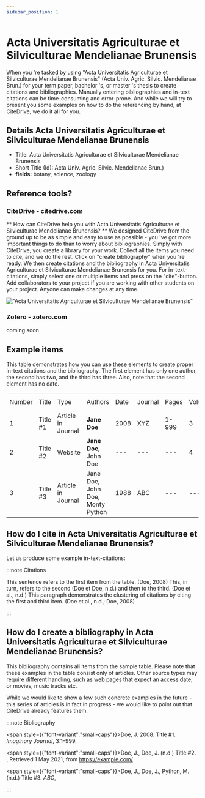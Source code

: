 ```yaml
---
sidebar_position: 1
---
```


# Acta Universitatis Agriculturae et Silviculturae Mendelianae Brunensis

When you 're tasked by using "Acta Universitatis Agriculturae et Silviculturae Mendelianae Brunensis" (Acta Univ. Agric. Silvic. Mendelianae Brun.) for your term paper, bachelor 's, or master 's thesis to create citations and bibliographies.
Manually entering bibliographies and in-text citations can be time-consuming and error-prone. And while we will try to present you some examples on how to do the referencing by hand, at CiteDrive, we do it all for you.

## Details  Acta Universitatis Agriculturae et Silviculturae Mendelianae Brunensis
* Title: Acta Universitatis Agriculturae et Silviculturae Mendelianae Brunensis
* Short Title (Id): Acta Univ. Agric. Silvic. Mendelianae Brun.)
* **fields:** botany, science, zoology

## Reference tools?
### CiteDrive - citedrive.com
** How can CiteDrive help you with Acta Universitatis Agriculturae et Silviculturae Mendelianae Brunensis? **
We designed CiteDrive from the ground up to be as simple and easy to use as possible - you 've got more important things to do than to worry about bibliographies. Simply with CiteDrive, you create a library for your work. Collect all the items you need to cite, and we do the rest. Click on "create bibliography" when you 're ready. We then create citations and the bibliography in Acta Universitatis Agriculturae et Silviculturae Mendelianae Brunensis for you. For in-text-citations, simply select one or multiple items and press on the "cite"-button. Add collaborators to your project if you are working with other students on your project. Anyone can make changes at any time.


!["Acta Universitatis Agriculturae et Silviculturae Mendelianae Brunensis"](images/acta-universitatis-agriculturae-et-silviculturae-mendelianae-brunensis.svg "Choose Acta Universitatis Agriculturae et Silviculturae Mendelianae Brunensis in the CiteDrive App")

### Zotero - zotero.com

coming soon

## Example items

This table demonstrates how you can use these elements to create proper in-text citations and the bibliography. The first element has only one author, the second has two, and the third has three. Also, note that the second element has no date.


<table>
  <tr>
   <td>Number
   </td>
   <td>Title
   </td>
   <td>Type
   </td>
   <td>Authors
   </td>
   <td>Date
   </td>
   <td>Journal
   </td>
   <td>Pages
   </td>
   <td>Volume
   </td>
   <td>Issue
   </td>
   <td>Access Date
   </td>
  </tr>
  <tr>
   <td>1
   </td>
   <td>Title #1
   </td>
   <td>Article in Journal
   </td>
   <td><strong>Jane Doe</strong>
   </td>
   <td>2008
   </td>
   <td>XYZ
   </td>
   <td>1-999
   </td>
   <td>3
   </td>
   <td>2
   </td>
   <td>--
   </td>
  </tr>
  <tr>
   <td>
2
   </td>
   <td>Title #2
   </td>
   <td>Website
   </td>
   <td><strong>Jane Doe, </strong>John Doe
   </td>
   <td>---
   </td>
   <td>---
   </td>
   <td>---
   </td>
   <td>4
   </td>
   <td>---
   </td>
   <td>2020-05-01
   </td>
  </tr>
  <tr>
   <td>3
   </td>
   <td>Title #3
   </td>
   <td>Article in Journal
   </td>
   <td>Jane Doe, John Doe, Monty Python
   </td>
   <td>1988
   </td>
   <td>ABC
   </td>
   <td>---
   </td>
   <td>---
   </td>
   <td>16
   </td>
   <td>---
   </td>
  </tr>
</table>



## How do I cite in  Acta Universitatis Agriculturae et Silviculturae Mendelianae Brunensis?

Let us produce some example in-text-citations:

:::note Citations


This sentence refers to the first item from the table. (Doe, 2008) This, in turn, refers to the second (Doe et Doe, n.d.)
and then to the third.  (Doe et al., n.d.)
This paragraph demonstrates the clustering of citations by citing the first and third item. (Doe et al., n.d.; Doe, 2008)

:::

## How do I create a bibliography in Acta Universitatis Agriculturae et Silviculturae Mendelianae Brunensis?

This bibliography contains all items from the sample table. Please note that these examples in the table consist only of articles. Other source types may require different handling, such as web pages that expect an access date, or movies, music tracks etc.

While we would like to show a few such concrete examples in the future - this series of articles is in fact in progress - we would like to point out that CiteDrive already features them.

:::note Bibliography

<span style={{"font-variant":"small-caps"}}>Doe, J.</span> 2008.  Title #1. <i><i>Imaginary Journal</i></i>, 3:1–999.

<span style={{"font-variant":"small-caps"}}>Doe, J., Doe, J.</span> (n.d.) Title #2. , Retrieved  1 May 2021,  from https://example.com/

<span style={{"font-variant":"small-caps"}}>Doe, J., Doe, J., Python, M.</span> (n.d.) Title #3. <i><i>ABC</i></i>,



:::


        